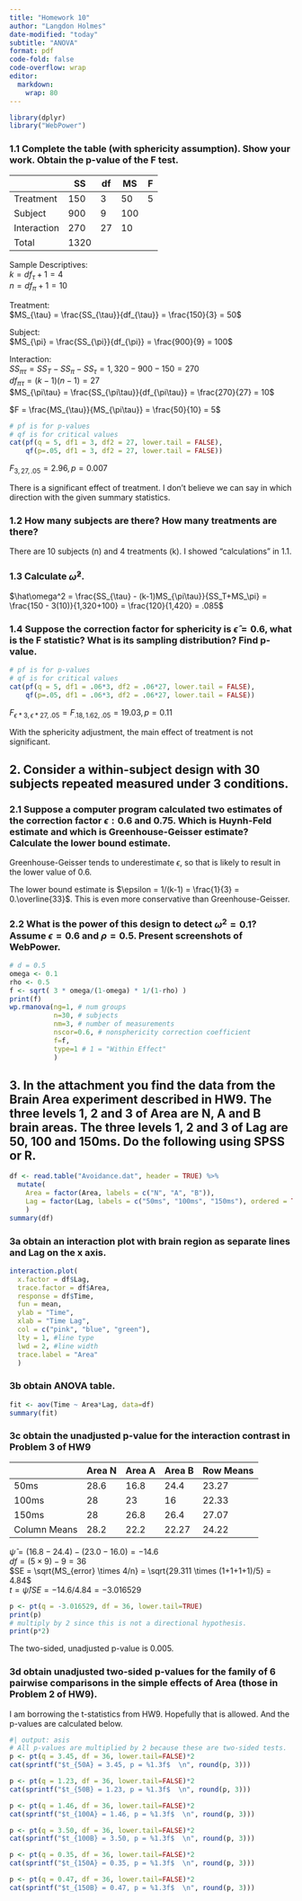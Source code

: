 ```yaml
---
title: "Homework 10"
author: "Langdon Holmes"
date-modified: "today"
subtitle: "ANOVA"
format: pdf
code-fold: false
code-overflow: wrap
editor: 
  markdown: 
    wrap: 80
---
```



```r
library(dplyr)
library("WebPower")
```

### 1.1 Complete the table (with sphericity assumption). Show your work. Obtain the p-value of the F test.

|             | SS   | df | MS | F |
|-------------|------|----|----|---|
| Treatment   | 150  | 3  | 50 | 5 |
| Subject     | 900  | 9  | 100|   |
| Interaction | 270  | 27 | 10 |   |
| Total       | 1320 |    |    |   |

Sample Descriptives:  
$k = df_{\tau} + 1 = 4$  
$n = df_{\pi} + 1 = 10$  

Treatment:  
$MS_{\tau} = \frac{SS_{\tau}}{df_{\tau}} = \frac{150}{3} = 50$  

Subject:  
$MS_{\pi} = \frac{SS_{\pi}}{df_{\pi}} = \frac{900}{9} = 100$  

Interaction:  
$SS_{\pi\tau} = SS_{T} - SS_{\pi} - SS_{\tau} = 1,320 - 900 - 150 = 270$  
$df_{\pi\tau} = (k-1)(n-1) = 27$  
$MS_{\pi\tau} = \frac{SS_{\pi\tau}}{df_{\pi\tau}} = \frac{270}{27} = 10$  

$F = \frac{MS_{\tau}}{MS_{\pi\tau}} = \frac{50}{10} = 5$  

```r
# pf is for p-values
# qf is for critical values
cat(pf(q = 5, df1 = 3, df2 = 27, lower.tail = FALSE),
    qf(p=.05, df1 = 3, df2 = 27, lower.tail = FALSE))
```
$F_{3,27,.05} = 2.96, p = 0.007$  

There is a significant effect of treatment. I don't believe we can say in which direction with the given summary statistics.

### 1.2 How many subjects are there? How many treatments are there?

There are 10 subjects (n) and 4 treatments (k). I showed "calculations" in 1.1.

### 1.3 Calculate $\hat\omega^2$.

$\hat\omega^2 = \frac{SS_{\tau} - (k-1)MS_{\pi\tau}}{SS_T+MS_\pi} = \frac{150 - 3(10)}{1,320+100} = \frac{120}{1,420} = .085$  

### 1.4 Suppose the correction factor for sphericity is $\hat\epsilon = 0.6$, what is the F statistic? What is its sampling distribution? Find p-value.

```r
# pf is for p-values
# qf is for critical values
cat(pf(q = 5, df1 = .06*3, df2 = .06*27, lower.tail = FALSE),
    qf(p=.05, df1 = .06*3, df2 = .06*27, lower.tail = FALSE))
```
$F_{\epsilon*3,\epsilon*27,.05} = F_{.18,1.62,.05} = 19.03, p = 0.11$  

With the sphericity adjustment, the main effect of treatment is not significant.

## 2. Consider a within-subject design with 30 subjects repeated measured under 3 conditions.

### 2.1 Suppose a computer program calculated two estimates of the correction factor $\epsilon: 0.6$ and 0.75. Which is Huynh-Feld estimate and which is Greenhouse-Geisser estimate? Calculate the lower bound estimate.

Greenhouse-Geisser tends to underestimate $\epsilon$, so that is likely to result in the lower value of 0.6.

The lower bound estimate is $\epsilon = 1/(k-1) = \frac{1}{3} = 0.\overline{33}$. This is even more conservative than Greenhouse-Geisser.

### 2.2 What is the power of this design to detect $\omega^{2} = 0.1$? Assume $\epsilon = 0.6$ and $\rho = 0.5$. Present screenshots of WebPower.

```r
# d = 0.5
omega <- 0.1
rho <- 0.5
f <- sqrt( 3 * omega/(1-omega) * 1/(1-rho) )
print(f)
wp.rmanova(ng=1, # num groups
           n=30, # subjects
           nm=3, # number of measurements
           nscor=0.6, # nonsphericity correction coefficient
           f=f,
           type=1 # 1 = "Within Effect"
           )
```

## 3. In the attachment you find the data from the Brain Area experiment described in HW9. The three levels 1, 2 and 3 of Area are N, A and B brain areas. The three levels 1, 2 and 3 of Lag are 50, 100 and 150ms. Do the following using SPSS or R.

```r
df <- read.table("Avoidance.dat", header = TRUE) %>% 
  mutate(
    Area = factor(Area, labels = c("N", "A", "B")),
    Lag = factor(Lag, labels = c("50ms", "100ms", "150ms"), ordered = TRUE)
    )
summary(df)
```
### 3a obtain an interaction plot with brain region as separate lines and Lag on the x axis.

```r
interaction.plot(
  x.factor = df$Lag,
  trace.factor = df$Area,
  response = df$Time,
  fun = mean,
  ylab = "Time",
  xlab = "Time Lag",
  col = c("pink", "blue", "green"),
  lty = 1, #line type
  lwd = 2, #line width
  trace.label = "Area"
  )
```

### 3b obtain ANOVA table.

```r
fit <- aov(Time ~ Area*Lag, data=df)
summary(fit)
```

### 3c obtain the unadjusted p-value for the interaction contrast in Problem 3 of HW9

|              | Area N | Area A | Area B | Row Means |
|--------------|--------|--------|--------|-----------|
| 50ms         | 28.6   | 16.8   | 24.4   | 23.27     |
| 100ms        | 28     | 23     | 16     | 22.33     |
| 150ms        | 28     | 26.8   | 26.4   | 27.07     |
| Column Means | 28.2   | 22.2   | 22.27  | 24.22     |

$\hat\psi = (16.8 - 24.4) - (23.0 - 16.0) = -14.6$  
$df = (5 \times 9) - 9 = 36$  
$SE = \sqrt{MS_{error} \times 4/n} = \sqrt{29.311 \times (1+1+1+1)/5} = 4.84$  
$t = \hat\psi / SE = -14.6 / 4.84 = -3.016529$  

```r
p <- pt(q = -3.016529, df = 36, lower.tail=TRUE)
print(p)
# multiply by 2 since this is not a directional hypothesis.
print(p*2)
```
The two-sided, unadjusted p-value is 0.005.

### 3d obtain unadjusted two-sided p-values for the family of 6 pairwise comparisons in the simple effects of Area (those in Problem 2 of HW9).

I am borrowing the t-statistics from HW9. Hopefully that is allowed. And the p-values are calculated below.

```r
#| output: asis
# All p-values are multiplied by 2 because these are two-sided tests.
p <- pt(q = 3.45, df = 36, lower.tail=FALSE)*2
cat(sprintf("$t_{50A} = 3.45, p = %1.3f$  \n", round(p, 3)))

p <- pt(q = 1.23, df = 36, lower.tail=FALSE)*2
cat(sprintf("$t_{50B} = 1.23, p = %1.3f$  \n", round(p, 3)))

p <- pt(q = 1.46, df = 36, lower.tail=FALSE)*2
cat(sprintf("$t_{100A} = 1.46, p = %1.3f$  \n", round(p, 3)))

p <- pt(q = 3.50, df = 36, lower.tail=FALSE)*2
cat(sprintf("$t_{100B} = 3.50, p = %1.3f$  \n", round(p, 3)))

p <- pt(q = 0.35, df = 36, lower.tail=FALSE)*2
cat(sprintf("$t_{150A} = 0.35, p = %1.3f$  \n", round(p, 3)))

p <- pt(q = 0.47, df = 36, lower.tail=FALSE)*2
cat(sprintf("$t_{150B} = 0.47, p = %1.3f$  \n", round(p, 3)))
```


